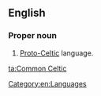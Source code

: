 ==English==

===Proper noun===
{{en-proper noun|head=[[common|Common]] [[Celtic]]}}

# [[Proto-Celtic]] language.

[[Category:en:Languages]]

[[ta:Common Celtic]]